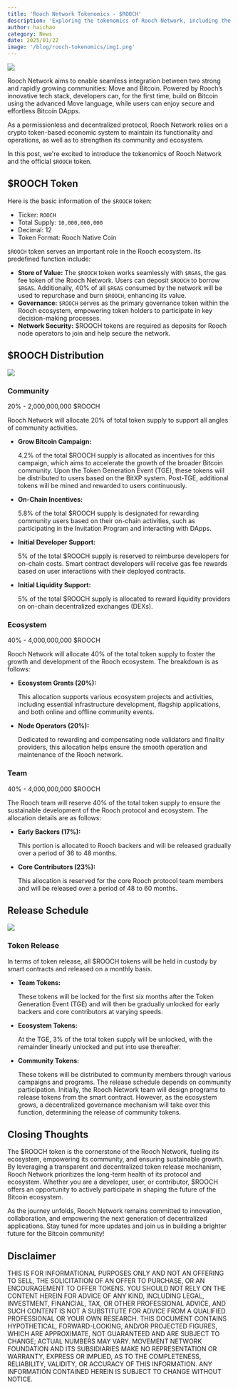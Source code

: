 ```yaml
---
title: 'Rooch Network Tokenomics - $ROOCH'
description: 'Exploring the tokenomics of Rooch Network, including the basic information of $ROOCH token, its distribution plan, release schedule, and its role in the ecosystem.'
author: haichao
category: News
date: 2025/01/22
image: '/blog/rooch-tokenomics/img1.png'
---
```



<PostHeader />

![](/blog/rooch-tokenomics/img1.png)

Rooch Network aims to enable seamless integration between two strong and rapidly growing communities: Move and Bitcoin. Powered by Rooch’s innovative tech stack, developers can, for the first time, build on Bitcoin using the advanced Move language, while users can enjoy secure and effortless Bitcoin DApps.

As a permissionless and decentralized protocol, Rooch Network relies on a crypto token-based economic system to maintain its functionality and operations, as well as to strengthen its community and ecosystem.

In this post, we're excited to introduce the tokenomics of Rooch Network and the official `$ROOCH` token.

## $ROOCH Token

Here is the basic information of the `$ROOCH` token:

- Ticker: `ROOCH`
- Total Supply: `10,000,000,000`
- Decimal: 12
- Token Format: Rooch Native Coin

`$ROOCH` token serves an  important role in the Rooch ecosystem. Its predefined function include:

- **Store of Value:** The `$ROOCH` token works seamlessly with `$RGAS`, the gas fee token of the Rooch Network. Users can deposit `$ROOCH` to borrow `$RGAS`. Additionally, 40% of all `$RGAS` consumed by the network will be used to repurchase and burn `$ROOCH`, enhancing its value.
- **Governance:** `$ROOCH` serves as the primary governance token within the Rooch ecosystem, empowering token holders to participate in key decision-making processes.
- **Network Security:** $ROOCH tokens are required as deposits for Rooch node operators to join and help secure the network.

## $ROOCH Distribution

![](/blog/rooch-tokenomics/img2.png)

### Community

20% - 2,000,000,000 $ROOCH

Rooch Network will allocate 20% of total token supply to support all angles of community activities. 

- **Grow Bitcoin Campaign:**
    
    4.2% of the total $ROOCH supply is allocated as incentives for this campaign, which aims to accelerate the growth of the broader Bitcoin community. Upon the Token Generation Event (TGE), these tokens will be distributed to users based on the BitXP system. Post-TGE, additional tokens will be mined and rewarded to users continuously.
    
- **On-Chain Incentives:**
    
    5.8% of the total $ROOCH supply is designated for rewarding community users based on their on-chain activities, such as participating in the Invitation Program and interacting with DApps.
    
- **Initial Developer Support:**
    
    5% of the total $ROOCH supply is reserved to reimburse developers for on-chain costs. Smart contract developers will receive gas fee rewards based on user interactions with their deployed contracts.
    
- **Initial Liquidity Support:**
    
    5% of the total $ROOCH supply is allocated to reward liquidity providers on on-chain decentralized exchanges (DEXs).

### Ecosystem

40% - 4,000,000,000 $ROOCH

Rooch Network will allocate 40% of the total token supply to foster the growth and development of the Rooch ecosystem. The breakdown is as follows:

- **Ecosystem Grants (20%):**
    
    This allocation supports various ecosystem projects and activities, including essential infrastructure development, flagship applications, and both online and offline community events.
    
- **Node Operators (20%):**
    
    Dedicated to rewarding and compensating node validators and finality providers, this allocation helps ensure the smooth operation and maintenance of the Rooch network.

### Team

40% - 4,000,000,000 $ROOCH

The Rooch team will reserve 40% of the total token supply to ensure the sustainable development of the Rooch protocol and ecosystem. The allocation details are as follows:

- **Early Backers (17%):**
    
    This portion is allocated to Rooch backers and will be released gradually over a period of 36 to 48 months.
    
- **Core Contributors (23%):**
    
    This allocation is reserved for the core Rooch protocol team members and will be released over a period of 48 to 60 months.

## Release Schedule

![](/blog/rooch-tokenomics/img3.png)

### Token Release

In terms of token release, all $ROOCH tokens will be held in custody by smart contracts and released on a monthly basis.

- **Team Tokens:**
    
    These tokens will be locked for the first six months after the Token Generation Event (TGE) and will then be gradually unlocked for early backers and core contributors at varying speeds.
    
- **Ecosystem Tokens:**
    
    At the TGE, 3% of the total token supply will be unlocked, with the remainder linearly unlocked and put into use thereafter.
    
- **Community Tokens:**
    
    These tokens will be distributed to community members through various campaigns and programs. The release schedule depends on community participation. Initially, the Rooch Network team will design programs to release tokens from the smart contract. However, as the ecosystem grows, a decentralized governance mechanism will take over this function, determining the release of community tokens.

## Closing Thoughts

The $ROOCH token is the cornerstone of the Rooch Network, fueling its ecosystem, empowering its community, and ensuring sustainable growth. By leveraging a transparent and decentralized token release mechanism, Rooch Network prioritizes the long-term health of its protocol and ecosystem. Whether you are a developer, user, or contributor, $ROOCH offers an opportunity to actively participate in shaping the future of the Bitcoin ecosystem.

As the journey unfolds, Rooch Network remains committed to innovation, collaboration, and empowering the next generation of decentralized applications. Stay tuned for more updates and join us in building a brighter future for the Bitcoin community!

## Disclaimer

THIS IS FOR INFORMATIONAL PURPOSES ONLY AND NOT AN OFFERING TO SELL, THE SOLICITATION OF AN OFFER TO PURCHASE, OR AN ENCOURAGEMENT TO OFFER TOKENS. YOU SHOULD NOT RELY ON THE CONTENT HEREIN FOR ADVICE OF ANY KIND, INCLUDING LEGAL, INVESTMENT, FINANCIAL, TAX, OR OTHER PROFESSIONAL ADVICE, AND SUCH CONTENT IS NOT A SUBSTITUTE FOR ADVICE FROM A QUALIFIED PROFESSIONAL OR YOUR OWN RESEARCH. THIS DOCUMENT CONTAINS HYPOTHETICAL, FORWARD-LOOKING, AND/OR PROJECTED FIGURES, WHICH ARE APPROXIMATE, NOT GUARANTEED AND ARE SUBJECT TO CHANGE; ACTUAL NUMBERS MAY VARY. MOVEMENT NETWORK FOUNDATION AND ITS SUBSIDIARIES MAKE NO REPRESENTATION OR WARRANTY, EXPRESS OR IMPLIED, AS TO THE COMPLETENESS, RELIABILITY, VALIDITY, OR ACCURACY OF THIS INFORMATION. ANY INFORMATION CONTAINED HEREIN IS SUBJECT TO CHANGE WITHOUT NOTICE.
